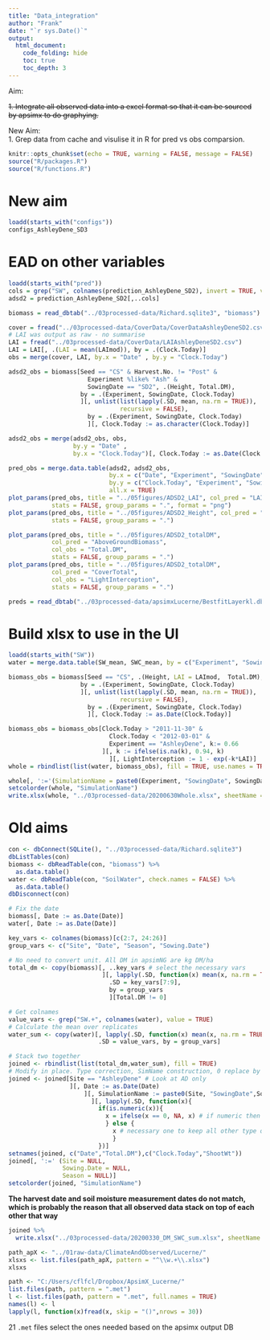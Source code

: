 ```yaml
---
title: "Data_integration"
author: "Frank" 
date: "`r sys.Date()`"
output:
  html_document: 
    code_folding: hide
    toc: true
    toc_depth: 3
---
```


Aim:  

~~1. Integrate all observed data into a excel format so that it can be sourced by apsimx to do graphying.~~

New Aim:   
1. Grep data from cache and visulise it in R for pred vs obs comparsion.  



```r
knitr::opts_chunk$set(echo = TRUE, warning = FALSE, message = FALSE)
source("R/packages.R")
source("R/functions.R")

```

# New aim  

```r
loadd(starts_with("configs"))
configs_AshleyDene_SD3
```

# EAD on other variables 

```r
loadd(starts_with("pred"))
cols = grep("SW", colnames(prediction_AshleyDene_SD2), invert = TRUE, value = TRUE)
adsd2 = prediction_AshleyDene_SD2[,..cols]
```

```r

biomass = read_dbtab("../03processed-data/Richard.sqlite3", "biomass")

cover = fread("../03processed-data/CoverData/CoverDataAshleyDeneSD2.csv")
# LAI was output as raw - no summarise 
LAI = fread("../03processed-data/CoverData/LAIAshleyDeneSD2.csv")
LAI = LAI[, .(LAI = mean(LAImod)), by = .(Clock.Today)]
obs = merge(cover, LAI, by.x = "Date" , by.y = "Clock.Today")
```


```r
adsd2_obs = biomass[Seed == "CS" & Harvest.No. != "Post" & 
                      Experiment %like% "Ash" &
                      SowingDate == "SD2", .(Height, Total.DM), 
                    by = .(Experiment, SowingDate, Clock.Today)
                    ][, unlist(list(lapply(.SD, mean, na.rm = TRUE)), 
                               recursive = FALSE), 
                      by = .(Experiment, SowingDate, Clock.Today)
                      ][, Clock.Today := as.character(Clock.Today)]

adsd2_obs = merge(adsd2_obs, obs, 
                  by.y = "Date" , 
                  by.x = "Clock.Today")[, Clock.Today := as.Date(Clock.Today)]
```

```r
pred_obs = merge.data.table(adsd2, adsd2_obs, 
                            by.x = c("Date", "Experiment", "SowingDate"),
                            by.y = c("Clock.Today", "Experiment", "SowingDate"),
                            all.x = TRUE)
plot_params(pred_obs, title = "../05figures/ADSD2_LAI", col_pred = "LAI.x", col_obs = "LAI.y", 
            stats = FALSE, group_params = ".", format = "png")
plot_params(pred_obs, title = "../05figures/ADSD2_Height", col_pred = "Height.x", col_obs = "Height.y", 
            stats = FALSE, group_params = ".")

plot_params(pred_obs, title = "../05figures/ADSD2_totalDM",
            col_pred = "AboveGroundBiomass",
            col_obs = "Total.DM", 
            stats = FALSE, group_params = ".")
plot_params(pred_obs, title = "../05figures/ADSD2_totalDM",
            col_pred = "CoverTotal",
            col_obs = "LightInterception", 
            stats = FALSE, group_params = ".")
```


```r
preds = read_dbtab("../03processed-data/apsimxLucerne/BestfitLayerkl.db", table = "Report")

```
# Build xlsx to use in the UI 

```r
loadd(starts_with("SW"))
water = merge.data.table(SW_mean, SWC_mean, by = c("Experiment", "SowingDate", "Clock.Today"))

biomass_obs = biomass[Seed == "CS", .(Height, LAI = LAImod,  Total.DM), 
                    by = .(Experiment, SowingDate, Clock.Today)
                    ][, unlist(list(lapply(.SD, mean, na.rm = TRUE)), 
                               recursive = FALSE), 
                      by = .(Experiment, SowingDate, Clock.Today)
                      ][, Clock.Today := as.Date(Clock.Today)]

biomass_obs = biomass_obs[Clock.Today > "2011-11-30" & 
                            Clock.Today < "2012-03-01" & 
                            Experiment == "AshleyDene", k:= 0.66
                          ][, k := ifelse(is.na(k), 0.94, k)
                            ][, LightInterception := 1 - exp(-k*LAI)]
whole = rbindlist(list(water, biomass_obs), fill = TRUE, use.names = TRUE)

whole[, ':='(SimulationName = paste0(Experiment, "SowingDate", SowingDate))]
setcolorder(whole, "SimulationName")
write.xlsx(whole, "../03processed-data/20200630Whole.xlsx", sheetName = "Observed")

```

# Old aims

```r
con <- dbConnect(SQLite(), "../03processed-data/Richard.sqlite3")
dbListTables(con)
biomass <- dbReadTable(con, "biomass") %>% 
  as.data.table()
water <- dbReadTable(con, "SoilWater", check.names = FALSE) %>% 
  as.data.table()
dbDisconnect(con)

# Fix the date 
biomass[, Date := as.Date(Date)]
water[, Date := as.Date(Date)]
```


```r
key_vars <- colnames(biomass)[c(2:7, 24:26)]
group_vars <- c("Site", "Date", "Season", "Sowing.Date")

# No need to convert unit. All DM in apsimNG are kg DM/ha
total_dm <- copy(biomass)[, ..key_vars # select the necessary vars
                          ][, lapply(.SD, function(x) mean(x, na.rm = TRUE)), # calculate the mean
                            .SD = key_vars[7:9],
                            by = group_vars
                            ][Total.DM != 0]

# Get colnames 
value_vars <- grep("SW.+", colnames(water), value = TRUE)
# Calculate the mean over replicates 
water_sum <- copy(water)[, lapply(.SD, function(x) mean(x, na.rm = TRUE)), # calculate the mean 
                         .SD = value_vars, by = group_vars]

# Stack two together
joined <- rbindlist(list(total_dm,water_sum), fill = TRUE)
# Modify in place. Type correction, SimName construction, 0 replace by NAs
joined <- joined[Site == "AshleyDene" # Look at AD only
                 ][, Date := as.Date(Date)
                     ][, SimulationName := paste0(Site, "SowingDate",Sowing.Date)
                       ][, lapply(.SD, function(x){
                         if(is.numeric(x)){
                           x = ifelse(x == 0, NA, x) # if numeric then replace 0 by NA
                           } else {
                             x # necessary one to keep all other type of columns
                             }
                         })]
setnames(joined, c("Date","Total.DM"),c("Clock.Today","ShootWt"))
joined[, ':=' (Site = NULL,
               Sowing.Date = NULL,
               Season = NULL)]
setcolorder(joined, "SimulationName")

```

**The harvest date and soil moisture measurement dates do not match, which is probably the reason that all observed data stack on top of each other that way**


```r
joined %>% 
  write.xlsx("../03processed-data/20200330_DM_SWC_sum.xlsx", sheetName = "Observed")
```

```r

path_apX <- "../01raw-data/ClimateAndObserved/Lucerne/"
xlsxs <- list.files(path_apX, pattern = "^\\w.+\\.xlsx")
xlsxs
```

```r
path <- "C:/Users/cflfcl/Dropbox/ApsimX_Lucerne/"
list.files(path, pattern = ".met")
l <- list.files(path, pattern = ".met", full.names = TRUE)
names(l) <- l
lapply(l, function(x)fread(x, skip = "()",nrows = 30))

```

21 `.met` files 
select the ones needed based on the apsimx output DB

